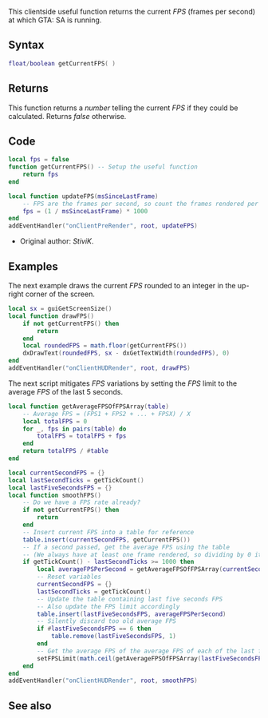 {{Useful_Function}}
<lowercasetitle/>

This clientside useful function returns the current ''FPS'' (frames per second) at which GTA: SA is running.

==Syntax==
<syntaxhighlight lang="lua">float/boolean getCurrentFPS( )</syntaxhighlight>

==Returns==
This function returns a ''number'' telling the current ''FPS'' if they could be calculated. Returns ''false'' otherwise.

==Code==
<section name="Client" class="client" show="true">
<syntaxhighlight lang="lua">local fps = false
function getCurrentFPS() -- Setup the useful function
    return fps
end

local function updateFPS(msSinceLastFrame)
    -- FPS are the frames per second, so count the frames rendered per milisecond using frame delta time and then convert that to frames per second.
    fps = (1 / msSinceLastFrame) * 1000
end
addEventHandler("onClientPreRender", root, updateFPS)</syntaxhighlight>
</section>

* Original author: ''StiviK''.

==Examples==
The next example draws the current ''FPS'' rounded to an integer in the up-right corner of the screen.
<syntaxhighlight lang="lua">local sx = guiGetScreenSize()
local function drawFPS()
    if not getCurrentFPS() then
        return
    end
    local roundedFPS = math.floor(getCurrentFPS())
    dxDrawText(roundedFPS, sx - dxGetTextWidth(roundedFPS), 0)
end
addEventHandler("onClientHUDRender", root, drawFPS)</syntaxhighlight>

The next script mitigates ''FPS'' variations by setting the ''FPS'' limit to the average ''FPS'' of the last 5 seconds.
<syntaxhighlight lang="lua">
local function getAverageFPSOfFPSArray(table)
    -- Average FPS = (FPS1 + FPS2 + ... + FPSX) / X
    local totalFPS = 0
    for _, fps in pairs(table) do
        totalFPS = totalFPS + fps
    end
    return totalFPS / #table
end

local currentSecondFPS = {}
local lastSecondTicks = getTickCount()
local lastFiveSecondsFPS = {}
local function smoothFPS()
    -- Do we have a FPS rate already?
    if not getCurrentFPS() then
        return
    end
    -- Insert current FPS into a table for reference
    table.insert(currentSecondFPS, getCurrentFPS())
    -- If a second passed, get the average FPS using the table
    -- (We always have at least one frame rendered, so dividing by 0 it's not a problem)
    if getTickCount() - lastSecondTicks >= 1000 then
        local averageFPSPerSecond = getAverageFPSOfFPSArray(currentSecondFPS)
        -- Reset variables
        currentSecondFPS = {}
        lastSecondTicks = getTickCount()
        -- Update the table containing last five seconds FPS
        -- Also update the FPS limit accordingly
        table.insert(lastFiveSecondsFPS, averageFPSPerSecond)
        -- Silently discard too old average FPS
        if #lastFiveSecondsFPS == 6 then
            table.remove(lastFiveSecondsFPS, 1)
        end
        -- Get the average FPS of the average FPS of each of the last five seconds, and use the result as the frame limit
        setFPSLimit(math.ceil(getAverageFPSOfFPSArray(lastFiveSecondsFPS)))
    end
end
addEventHandler("onClientHUDRender", root, smoothFPS)
</syntaxhighlight>

==See also==
{{Useful_Functions}}
